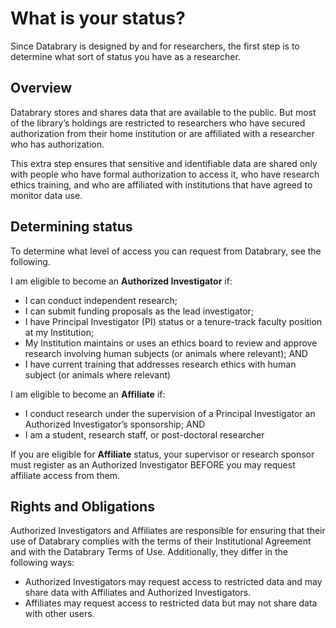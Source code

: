 # What is your status? {.unnumbered}

Since Databrary is designed by and for researchers, the first step is to determine what sort of status you have as a researcher.

## Overview {.unnumbered}

Databrary stores and shares data that are available to the public.
But most of the library's holdings are restricted to researchers who have secured authorization from their home institution or are affiliated with a researcher who has authorization.

This extra step ensures that sensitive and identifiable data are shared only with people who have formal authorization to access it, who have research ethics training, and who are affiliated with institutions that have agreed to monitor data use.

## Determining status {.unnumbered}

To determine what level of access you can request from Databrary, see the following.

I am eligible to become an **Authorized Investigator** if:  

+ I can conduct independent research;  
+ I can submit funding proposals as the lead investigator;  
+ I have Principal Investigator (PI) status or a tenure-track faculty position at my Institution;
+ My Institution maintains or uses an ethics board to review and approve research involving human subjects (or animals where relevant); AND
+ I have current training that addresses research ethics with human subject (or animals where relevant)    

I am eligible to become an **Affiliate** if: 

+ I conduct research under the supervision of a Principal Investigator an Authorized Investigator's sponsorship; AND
+ I am a student, research staff, or post-doctoral researcher  

If you are eligible for **Affiliate** status, your supervisor or research sponsor must register as an Authorized Investigator BEFORE you may request affiliate access from them.

## Rights and Obligations {.unnumbered}

Authorized Investigators and Affiliates are responsible for ensuring that their use of Databrary complies with the terms of their Institutional Agreement and with the Databrary Terms of Use. Additionally, they differ in the following ways:

+ Authorized Investigators may request access to restricted data and may share data with Affiliates and Authorized Investigators.
+ Affiliates may request access to restricted data but may not share data with other users.



